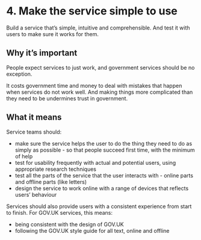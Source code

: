 # 4. Make the service simple to use

Build a service that’s simple, intuitive and comprehensible. And test it with users to make sure it works for them.

## Why it’s important

People expect services to just work, and government services should be no exception.

It costs government time and money to deal with mistakes that happen when services do not work well. And making things more complicated than they need to be undermines trust in government.

## What it means

Service teams should:

- make sure the service helps the user to do the thing they need to do as simply as possible - so that people succeed first time, with the minimum of help
- test for usability frequently with actual and potential users, using appropriate research techniques
- test all the parts of the service that the user interacts with - online parts and offline parts (like letters)
- design the service to work online with a range of devices that reflects users’ behaviour

Services should also provide users with a consistent experience from start to finish. For GOV.UK services, this means:

- being consistent with the design of GOV.UK
- following the GOV.UK style guide for all text, online and offline